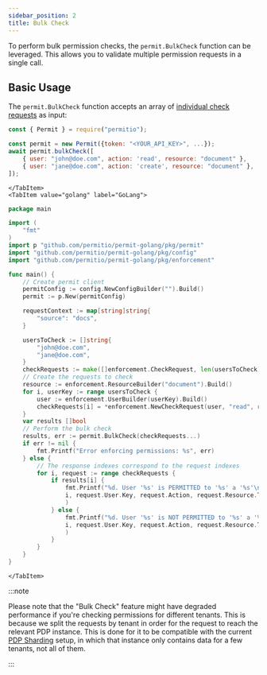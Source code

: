 ```yaml
---
sidebar_position: 2
title: Bulk Check
---
```



To perform bulk permission checks, the `permit.BulkCheck` function can be leveraged.
This allows you to validate multiple permission requests in a single call.

## Basic Usage

The `permit.BulkCheck` function accepts an array of [individual check requests](./check) as input:
<Tabs groupId="language">
    <TabItem value="nodejs" label="Node.js">

```js
const { Permit } = require("permitio");

const permit = new Permit({token: "<YOUR_API_KEY>", ...});
await permit.bulkCheck([
    { user: "john@doe.com", action: 'read', resource: "document" },
    { user: "jane@doe.com", action: 'create', resource: "document" },
]);
```

    </TabItem>
    <TabItem value="golang" label="GoLang">

```go
package main

import (
    "fmt"
)
import p "github.com/permitio/permit-golang/pkg/permit"
import "github.com/permitio/permit-golang/pkg/config"
import "github.com/permitio/permit-golang/pkg/enforcement"

func main() {
    // Create permit client
    permitConfig := config.NewConfigBuilder("").Build()
    permit := p.New(permitConfig)

    requestContext := map[string]string{
        "source": "docs",
    }

    usersToCheck := []string{
        "john@doe.com",
        "jane@doe.com",
    }
    checkRequests := make([]enforcement.CheckRequest, len(usersToCheck))
    // Create the requests to check
    resource := enforcement.ResourceBuilder("document").Build()
    for i, userKey := range usersToCheck {
        user := enforcement.UserBuilder(userKey).Build()
        checkRequests[i] = *enforcement.NewCheckRequest(user, "read", resource, requestContext)
    }
    var results []bool
    // Perform the bulk check
    results, err := permit.BulkCheck(checkRequests...)
    if err != nil {
        fmt.Printf("Error enforcing permissions: %s", err)
    } else {
        // The response indexes correspond to the request indexes
        for i, request := range checkRequests {
            if results[i] {
                fmt.Printf("%d. User '%s' is PERMITTED to '%s' a '%s'\n",
                i, request.User.Key, request.Action, request.Resource.Type,
                )
            } else {
                fmt.Printf("%d. User '%s' is NOT PERMITTED to '%s' a '%s'\n",
                i, request.User.Key, request.Action, request.Resource.Type,
                )
            }
        }
    }
}
```

    </TabItem>
</Tabs>



:::note

Please note that the "Bulk Check" feature might have degraded performance if you're
checking permissions for different tenants. This is because we split the requests by tenant in order for the request
to reach the relevant PDP instance. This is done for it to be compatible with the current [PDP Sharding](/how-to/manage-data/pdp-sharding) setup,
in which that instance only contains data for a few tenants, not all of them.

:::